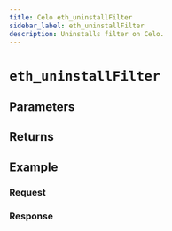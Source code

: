 ```yaml
---
title: Celo eth_uninstallFilter
sidebar_label: eth_uninstallFilter
description: Uninstalls filter on Celo.
---
```




# `eth_uninstallFilter`

<Description />

## Parameters


<Params />

## Returns


<Returns />

## Example


<Example />

### Request


<Request />

### Response


<Response />

